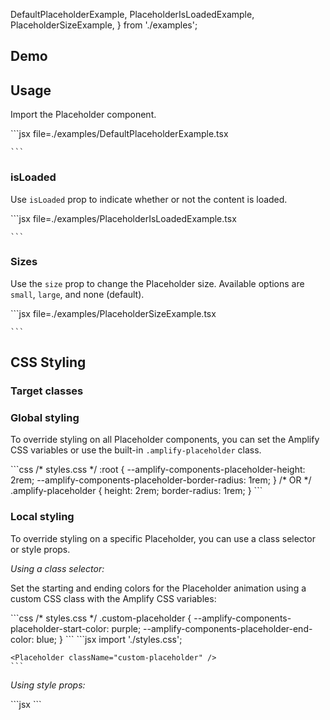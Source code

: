 
  DefaultPlaceholderExample,
  PlaceholderIsLoadedExample,
  PlaceholderSizeExample,
} from './examples';

## Demo

<PlaceholderDemo />

## Usage

Import the Placeholder component.

<Example>
  <DefaultPlaceholderExample />
  <ExampleCode>
    ```jsx file=./examples/DefaultPlaceholderExample.tsx 
    
    ```

  </ExampleCode>
</Example>

### isLoaded

Use `isLoaded` prop to indicate whether or not the content is loaded.

<Example>
  <PlaceholderIsLoadedExample />
  <ExampleCode>
    ```jsx file=./examples/PlaceholderIsLoadedExample.tsx

    ```

  </ExampleCode>
</Example>

### Sizes

Use the `size` prop to change the Placeholder size. Available options are `small`, `large`, and none (default).

<Example>
  <PlaceholderSizeExample />
  <ExampleCode>
    ```jsx file=./examples/PlaceholderSizeExample.tsx

    ```

  </ExampleCode>
</Example>

## CSS Styling

### Target classes

<ComponentStyleDisplay componentName="Placeholder" />

### Global styling

To override styling on all Placeholder components, you can set the Amplify CSS variables or use the built-in `.amplify-placeholder` class.

<Example>
    <Placeholder height="2rem" borderRadius="1rem" />
  
  <ExampleCode>
    ```css
    /* styles.css */
    :root {
      --amplify-components-placeholder-height: 2rem;
      --amplify-components-placeholder-border-radius: 1rem;
    }
    /* OR */
    .amplify-placeholder {
      height: 2rem;
      border-radius: 1rem;
    }
    ```

  </ExampleCode>
</Example>

### Local styling

To override styling on a specific Placeholder, you can use a class selector or style props.

_Using a class selector:_

Set the starting and ending colors for the Placeholder animation using a custom CSS class with the Amplify CSS variables:

<Example>
   <Placeholder className="custom-placeholder" />
  <ExampleCode>
    ```css
    /* styles.css */
    .custom-placeholder {
      --amplify-components-placeholder-start-color: purple;
      --amplify-components-placeholder-end-color: blue;
    }
    ```
  </ExampleCode>
  <ExampleCode>
    ```jsx
    import './styles.css';

    <Placeholder className="custom-placeholder" />
    ```

  </ExampleCode>
</Example>

_Using style props:_

<Example>
  <Placeholder height="123px" width="50%" />
  <ExampleCode>
    ```jsx
    <Placeholder height="123px" width="50%" />
    ```

  </ExampleCode>
</Example>
